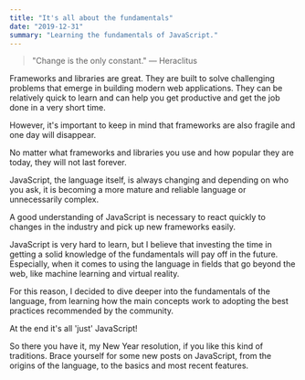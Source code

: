 ```yaml
---
title: "It's all about the fundamentals"
date: "2019-12-31"
summary: "Learning the fundamentals of JavaScript."
---
```


> "Change is the only constant." ― Heraclitus

Frameworks and libraries are great.
They are built to solve challenging problems that emerge in building modern web applications.
They can be relatively quick to learn and can help you get productive and get the job done in a very short time.

However, it's important to keep in mind that frameworks are also fragile and one day will disappear.

No matter what frameworks and libraries you use and how popular they are today, they will not last forever.

JavaScript, the language itself, is always changing and depending on who you ask, it is becoming a more mature and reliable language or unnecessarily complex.

A good understanding of JavaScript is necessary to react quickly to changes in the industry and pick up new frameworks easily.

JavaScript is very hard to learn, but I believe that investing the time in getting a solid knowledge of the fundamentals will pay off in the future.
Especially, when it comes to using the language in fields that go beyond the web, like machine learning and virtual reality.

For this reason, I decided to dive deeper into the fundamentals of the language, from learning how the main concepts work to adopting the best practices recommended by the community.

At the end it's all 'just' JavaScript!

So there you have it, my New Year resolution, if you like this kind of traditions.
Brace yourself for some new posts on JavaScript, from the origins of the language, to the basics and most recent features.
